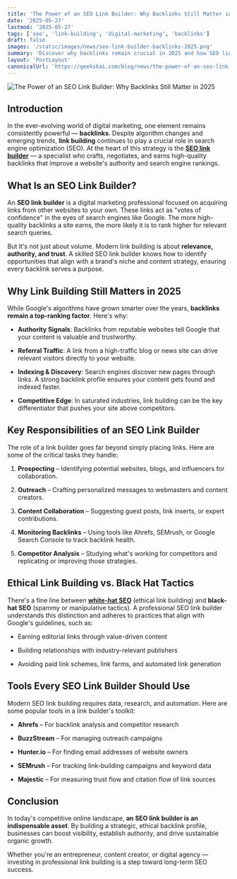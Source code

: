 ```yaml
---
title: 'The Power of an SEO Link Builder: Why Backlinks Still Matter in 2025'
date: '2025-05-27'
lastmod: '2025-05-27'
tags: ['seo', 'link-building', 'digital-marketing', 'backlinks']
draft: false
images: '/static/images/news/seo-link-builder-backlinks-2025.png'
summary: 'Discover why backlinks remain crucial in 2025 and how SEO link builders help businesses improve search rankings through strategic, ethical link building practices.'
layout: 'PostLayout'
canonicalUrl: 'https://geekskai.com/blog/news/the-power-of-an-seo-link-builder-why-backlinks-still-matter-in-2025/'
---
```


![The Power of an SEO Link Builder: Why Backlinks Still Matter in 2025](/static/images/news/seo-link-builder-backlinks-2025.png)

## Introduction

In the ever-evolving world of digital marketing, one element remains consistently powerful — **backlinks**. Despite algorithm changes and emerging trends, **link building** continues to play a crucial role in search engine optimization (SEO). At the heart of this strategy is the [**SEO link builder**](https://linkhouse.net/) — a specialist who crafts, negotiates, and earns high-quality backlinks that improve a website's authority and search engine rankings.

## What Is an SEO Link Builder?

An **SEO link builder** is a digital marketing professional focused on acquiring links from other websites to your own. These links act as "votes of confidence" in the eyes of search engines like Google. The more high-quality backlinks a site earns, the more likely it is to rank higher for relevant search queries.

But it's not just about volume. Modern link building is about **relevance, authority, and trust**. A skilled SEO link builder knows how to identify opportunities that align with a brand's niche and content strategy, ensuring every backlink serves a purpose.

## Why Link Building Still Matters in 2025

While Google's algorithms have grown smarter over the years, **backlinks remain a top-ranking factor**. Here's why:

- **Authority Signals**: Backlinks from reputable websites tell Google that your content is valuable and trustworthy.

- **Referral Traffic**: A link from a high-traffic blog or news site can drive relevant visitors directly to your website.

- **Indexing & Discovery**: Search engines discover new pages through links. A strong backlink profile ensures your content gets found and indexed faster.

- **Competitive Edge**: In saturated industries, link building can be the key differentiator that pushes your site above competitors.

## Key Responsibilities of an SEO Link Builder

The role of a link builder goes far beyond simply placing links. Here are some of the critical tasks they handle:

1. **Prospecting** – Identifying potential websites, blogs, and influencers for collaboration.

2. **Outreach** – Crafting personalized messages to webmasters and content creators.

3. **Content Collaboration** – Suggesting guest posts, link inserts, or expert contributions.

4. **Monitoring Backlinks** – Using tools like Ahrefs, SEMrush, or Google Search Console to track backlink health.

5. **Competitor Analysis** – Studying what's working for competitors and replicating or improving those strategies.

## Ethical Link Building vs. Black Hat Tactics

There's a fine line between [**white-hat SEO**](https://linkhouse.net/) (ethical link building) and **black-hat SEO** (spammy or manipulative tactics). A professional SEO link builder understands this distinction and adheres to practices that align with Google's guidelines, such as:

- Earning editorial links through value-driven content

- Building relationships with industry-relevant publishers

- Avoiding paid link schemes, link farms, and automated link generation

## Tools Every SEO Link Builder Should Use

Modern SEO link building requires data, research, and automation. Here are some popular tools in a link builder's toolkit:

- **Ahrefs** – For backlink analysis and competitor research

- **BuzzStream** – For managing outreach campaigns

- **Hunter.io** – For finding email addresses of website owners

- **SEMrush** – For tracking link-building campaigns and keyword data

- **Majestic** – For measuring trust flow and citation flow of link sources

## Conclusion

In today's competitive online landscape, **an SEO link builder is an indispensable asset**. By building a strategic, ethical backlink profile, businesses can boost visibility, establish authority, and drive sustainable organic growth.

Whether you're an entrepreneur, content creator, or digital agency — investing in professional link building is a step toward long-term SEO success. 